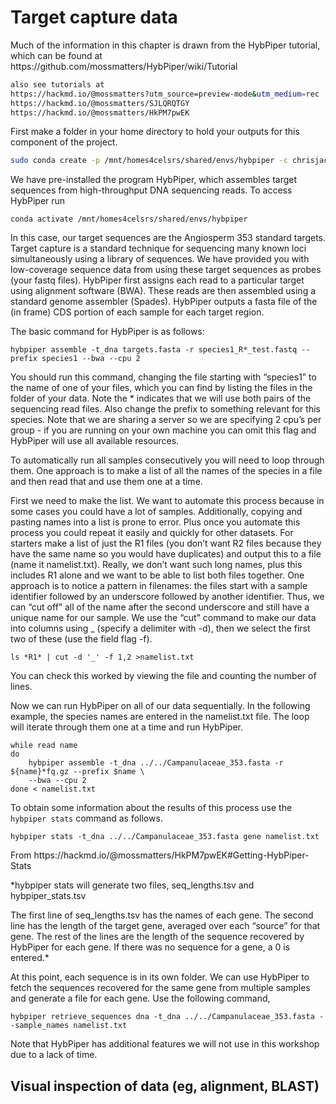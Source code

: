 # Target capture data

Much of the information in this chapter is drawn from the HybPiper tutorial, which can be found at https://github.com/mossmatters/HybPiper/wiki/Tutorial

```bash
also see tutorials at
https://hackmd.io/@mossmatters?utm_source=preview-mode&utm_medium=rec
https://hackmd.io/@mossmatters/SJLQRQTGY
https://hackmd.io/@mossmatters/HkPM7pwEK
```

First make a folder in your home directory to hold your outputs for this component of the project.

```bash
sudo conda create -p /mnt/homes4celsrs/shared/envs/hybpiper -c chrisjackson-pellicle hybpiper
```

We have pre-installed the program HybPiper, which assembles target sequences from high-throughput DNA sequencing reads. 
To access HybPiper run

```
conda activate /mnt/homes4celsrs/shared/envs/hybpiper
```

In this case, our target sequences are the Angiosperm 353 standard targets. 
Target capture is a standard technique for sequencing many known loci simultaneously using a library of sequences. 
We have provided you with low-coverage sequence data from using these target sequences as probes (your fastq files).
HybPiper first assigns each read to a particular target using alignment software (BWA).
These reads are then assembled using a standard genome assembler (Spades).
HybPiper outputs a fasta file of the (in frame) CDS portion of each sample for each target region.

The basic command for HybPiper is as follows:

```
hybpiper assemble -t_dna targets.fasta -r species1_R*_test.fastq --prefix species1 --bwa --cpu 2
```

You should run this command, changing the file starting with "species1" to the name of one of your files, which you can find by listing the files in the folder of your data. Note the * indicates that we will use both pairs of the sequencing read files. Also change the prefix to something relevant for this species. Note that we are sharing a server so we are specifying 2 cpu's per group - if you are running on your own machine you can omit this flag and HybPiper will use all available resources.

To automatically run all samples consecutively you will need to loop through them.
One approach is to make a list of all the names of the species in a file and then read that and use them one at a time.

First we need to make the list. We want to automate this process because in some cases you could have a lot of samples. Additionally, copying and pasting names into a list is prone to error. Plus once you automate this process you could repeat it easily and quickly for other datasets.
For starters make a list of just the R1 files (you don't want R2 files because they have the same name so you would have duplicates) and output this to a file (name it namelist.txt).
Really, we don't want such long names, plus this includes R1 alone and we want to be able to list both files together.
One approach is to notice a pattern in filenames: the files start with a sample identifier followed by an underscore followed by another identifier.
Thus, we can "cut off" all of the name after the second underscore and still have a unique name for our sample.
We use the "cut" command to make our data into columns using _ (specify a delimiter with -d), then we select the first two of these (use the field flag -f).

```
ls *R1* | cut -d '_' -f 1,2 >namelist.txt 
```

You can check this worked by viewing the file and counting the number of lines.

Now we can run HybPiper on all of our data sequentially.
In the following example, the species names are entered in the namelist.txt file.
The loop will iterate through them one at a time and run HybPiper.

```
while read name
do 
    hybpiper assemble -t_dna ../../Campanulaceae_353.fasta -r ${name}*fq.gz --prefix $name \
    --bwa --cpu 2
done < namelist.txt
```

To obtain some information about the results of this process use the `hybpiper stats` command as follows.

```
hybpiper stats -t_dna ../../Campanulaceae_353.fasta gene namelist.txt
```

From https://hackmd.io/@mossmatters/HkPM7pwEK#Getting-HybPiper-Stats

*hybpiper stats will generate two files, seq_lengths.tsv and hybpiper_stats.tsv

The first line of seq_lengths.tsv has the names of each gene. The second line has the length of the target gene, averaged over each “source” for that gene. The rest of the lines are the length of the sequence recovered by HybPiper for each gene. If there was no sequence for a gene, a 0 is entered.*

At this point, each sequence is in its own folder.
We can use HybPiper to fetch the sequences recovered for the same gene from multiple samples and generate a file for each gene. Use the following command, 

```
hybpiper retrieve_sequences dna -t_dna ../../Campanulaceae_353.fasta --sample_names namelist.txt
```

Note that HybPiper has additional features we will not use in this workshop due to a lack of time.


## Visual inspection of data (eg, alignment, BLAST)
